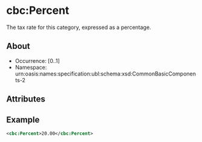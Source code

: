 
# cbc:Percent

The tax rate for this category, expressed as a percentage.

## About

- Occurrence: [0..1]
- Namespace: urn:oasis:names:specification:ubl:schema:xsd:CommonBasicComponents-2

## Attributes

## Example

```xml
<cbc:Percent>20.00</cbc:Percent>
